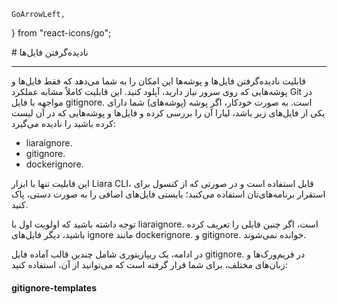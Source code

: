     GoArrowLeft,
} from "react-icons/go";


<Layout>
<Head>
<title>مستندات نادیده گرفتن فایل‌ها در پلتفرم  - لیارا</title>

<meta property="og:title" content="مستندات خدمات رایانش ابری لیارا" />
<meta property="og:description" content="مستندات مربوط به نحوه نادیده گرفتن فایل‌ها در پلتفرم لیارا"  />
<meta property="og:image" content="https://files.liara.ir/liara/logos/liara-poster.jpg" />
</Head>
# نادیده‌گرفتن فایل‌ها

<hr className="mb-2" />

قابلیت  نادیده‌گرفتن فایل‌ها و پوشه‌ها این امکان را به شما می‌دهد که فقط فایل‌ها و پوشه‌هایی که روی سرور نیاز دارید، آپلود کنید. این قابلیت کاملاً مشابه عملکرد Git در مواجهه با فایل <Important>gitignore.</Important> است.
به صورت خودکار، اگر پوشه‌ (پوشه‌های)  شما دارای یکی از فایل‌های زیر باشد، لیارا آن را بررسی کرده و فایل‌ها و پوشه‌هایی که در آن لیست کرده باشید را نادیده می‌گیرد:
<div className="h-4" />

<ul>
    <li>liaraignore.</li>
    <li>gitignore.</li>
    <li>dockerignore.</li>
</ul>
<div className="h-4" />

این قابلیت تنها با ابزار <Important>Liara CLI</Important>، قابل استفاده است و در صورتی که از کنسول برای استقرار برنامه‌های‌تان استفاده می‌کنید؛ بایستی فایل‌های اضافی را به صورت دستی، پاک کنید.
<Alert variant="warning">
<p>
توجه داشته باشید که اولویت اول با <Important>liaraignore.</Important> است، اگر چنین فایلی را تعریف کرده باشید، دیگر فایل‌های ignore مانند <Important>dockerignore.</Important> و <Important>gitignore.</Important> خوانده نمی‌شوند.
</p>
</Alert>

در ادامه، یک ریپازیتوری شامل چندین قالب آماده فایل <Important>gitignore.</Important> در فریم‌ورک‌ها و زبان‌های مختلف، برای شما قرار گرفته است که می‌توانید از آن، استفاده کنید:

<div className="h-2" />
<Link href="https://github.com/liara-cloud/gitignore-templates" target="_blank">
    <Card className="flex cursor-pointer w-full items-center justify-between">
        <div className="flex items-center gap-3">
        <h4>
            gitignore-templates
        </h4>
        </div>
        <GoArrowLeft className="ml-1" />
    </Card>
</Link>
<div className="h-2" />

</Layout>